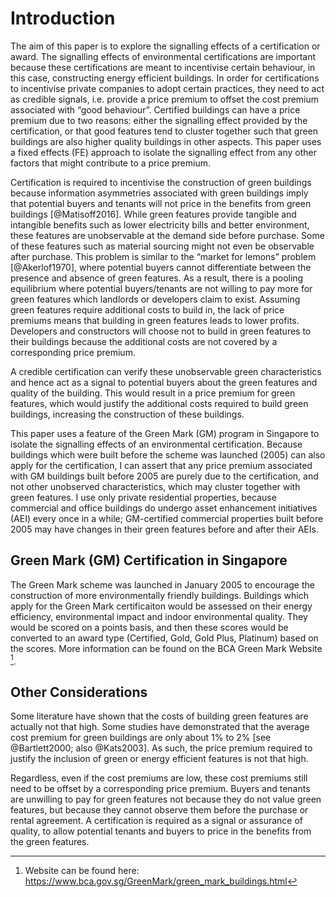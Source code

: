 \pagenumbering{arabic}

# Introduction

The aim of this paper is to explore the signalling effects of a certification or award. The signalling effects of environmental certifications are important because these certifications are meant to incentivise certain behaviour, in this case, constructing energy efficient buildings. In order for certifications to incentivise private companies to adopt certain practices, they need to act as credible signals, i.e. provide a price premium to offset the cost premium associated with "good behaviour". Certified buildings can have a price premium due to two reasons: either the signalling effect provided by the certification, or that good features tend to cluster together such that green buildings are also higher quality buildings in other aspects. This paper uses a fixed effects (FE) approach to isolate the signalling effect from any other factors that might contribute to a price premium.

Certification is required to incentivise the construction of green buildings because information asymmetries associated with green buildings imply that potential buyers and tenants will not price in the benefits from green buildings [@Matisoff2016]. While green features provide tangible and intangible benefits such as lower electricity bills and better environment, these features are unobservable at the demand side before purchase. Some of these features such as material sourcing might not even be observable after purchase. This problem is similar to the "market for lemons" problem [@Akerlof1970], where potential buyers cannot differentiate between the presence and absence of green features. As a result, there is a pooling equilibrium where potential buyers/tenants are not willing to pay more for green features which landlords or developers claim to exist. Assuming green features require additional costs to build in, the lack of price premiums means that building in green features leads to lower profits. Developers and constructors will choose not to build in green features to their buildings because the additional costs are not covered by a corresponding price premium.

A credible certification can verify these unobservable green characteristics and hence act as a signal to potential buyers about the green features and quality of the building. This would result in a price premium for green features, which would justify the additional costs required to build green buildings, increasing the construction of these buildings.

This paper uses a feature of the Green Mark (GM) program in Singapore to isolate the signalling effects of an environmental certification. Because buildings which were built before the scheme was launched (2005) can also apply for the certification, I can assert that any price premium associated with GM buildings built before 2005 are purely due to the certification, and not other unobserved characteristics, which may cluster together with green features. I use only private residential properties, because commercial and office buildings do undergo asset enhancement initiatives (AEI) every once in a while; GM-certified commercial properties built before 2005 may have changes in their green features before and after their AEIs.

## Green Mark (GM) Certification in Singapore

The Green Mark scheme was launched in January 2005 to encourage the construction of more environmentally friendly buildings. Buildings which apply for the Green Mark certificaiton would be assessed on their energy efficiency, environmental impact and indoor environmental quality. They would be scored on a points basis, and then these scores would be converted to an award type (Certified, Gold, Gold Plus, Platinum) based on the scores. More information can be found on the BCA Green Mark Website [^gm_website]. 

## Other Considerations

Some literature have shown that the costs of building green features are actually not that high. Some studies have demonstrated that the average cost premium for green buildings are only about 1% to 2% [see @Bartlett2000; also @Kats2003]. As such, the price premium required to justify the inclusion of green or energy efficient features is not that high.

Regardless, even if the cost premiums are low, these cost premiums still need to be offset by a corresponding price premium. Buyers and tenants are unwilling to pay for green features not because they do not value green features, but because they cannot observe them before the purchase or rental agreement. A certification is required as a signal or assurance of quality, to allow potential tenants and buyers to price in the benefits from the green features.

[^gm_website]: Website can be found here: [https://www.bca.gov.sg/GreenMark/green_mark_buildings.html](https://www.bca.gov.sg/GreenMark/green_mark_buildings.html)

\newpage